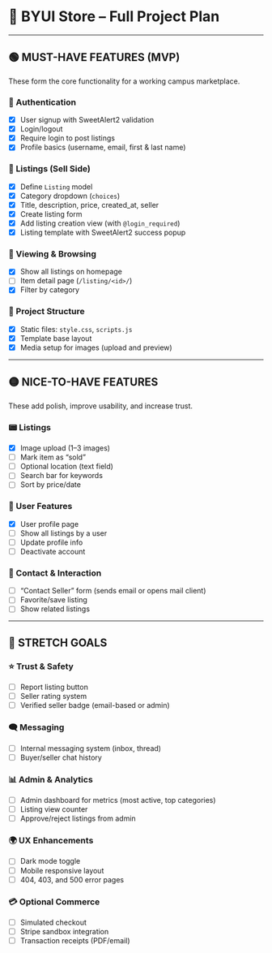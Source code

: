 # 📅 BYUI Store – Full Project Plan

---

## 🟢 MUST-HAVE FEATURES (MVP)

These form the core functionality for a working campus marketplace.

### 🔐 Authentication

* [x] User signup with SweetAlert2 validation
* [x] Login/logout
* [x] Require login to post listings
* [x] Profile basics (username, email, first & last name)

### 🏣 Listings (Sell Side)

* [x] Define `Listing` model
* [x] Category dropdown (`choices`)
* [x] Title, description, price, created\_at, seller
* [x] Create listing form
* [x] Add listing creation view (with `@login_required`)
* [x] Listing template with SweetAlert2 success popup

### 📄 Viewing & Browsing

* [x] Show all listings on homepage
* [ ] Item detail page (`/listing/<id>/`)
* [x] Filter by category 

### 📂 Project Structure

* [x] Static files: `style.css`, `scripts.js`
* [x] Template base layout
* [x] Media setup for images (upload and preview)

---

## 🟡 NICE-TO-HAVE FEATURES

These add polish, improve usability, and increase trust.

### 📟 Listings

* [x] Image upload (1–3 images)
* [ ] Mark item as “sold”
* [ ] Optional location (text field)
* [ ] Search bar for keywords
* [ ] Sort by price/date

### 👤 User Features

* [x] User profile page
* [ ] Show all listings by a user
* [ ] Update profile info
* [ ] Deactivate account

### 📩 Contact & Interaction

* [ ] “Contact Seller” form (sends email or opens mail client)
* [ ] Favorite/save listing
* [ ] Show related listings

---

## 🔵 STRETCH GOALS


### ⭐ Trust & Safety

* [ ] Report listing button
* [ ] Seller rating system
* [ ] Verified seller badge (email-based or admin)

### 🗨 Messaging

* [ ] Internal messaging system (inbox, thread)
* [ ] Buyer/seller chat history

### 📊 Admin & Analytics

* [ ] Admin dashboard for metrics (most active, top categories)
* [ ] Listing view counter
* [ ] Approve/reject listings from admin

### 🌍 UX Enhancements

* [ ] Dark mode toggle
* [ ] Mobile responsive layout
* [ ] 404, 403, and 500 error pages

### 💳 Optional Commerce

* [ ] Simulated checkout
* [ ] Stripe sandbox integration
* [ ] Transaction receipts (PDF/email)
